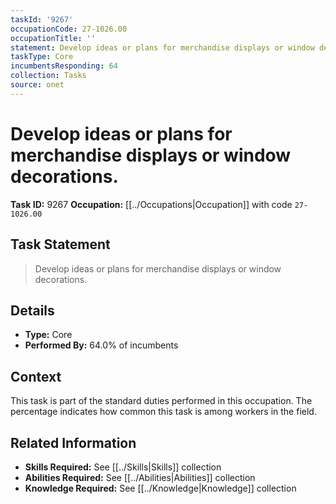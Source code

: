 ```yaml
---
taskId: '9267'
occupationCode: 27-1026.00
occupationTitle: ''
statement: Develop ideas or plans for merchandise displays or window decorations.
taskType: Core
incumbentsResponding: 64
collection: Tasks
source: onet
---
```

# Develop ideas or plans for merchandise displays or window decorations.

**Task ID:** 9267
**Occupation:** [[../Occupations|Occupation]] with code `27-1026.00`

## Task Statement

> Develop ideas or plans for merchandise displays or window decorations.

## Details

- **Type:** Core
- **Performed By:** 64.0% of incumbents

## Context

This task is part of the standard duties performed in this occupation. The percentage indicates how common this task is among workers in the field.

## Related Information

- **Skills Required:** See [[../Skills|Skills]] collection
- **Abilities Required:** See [[../Abilities|Abilities]] collection
- **Knowledge Required:** See [[../Knowledge|Knowledge]] collection
